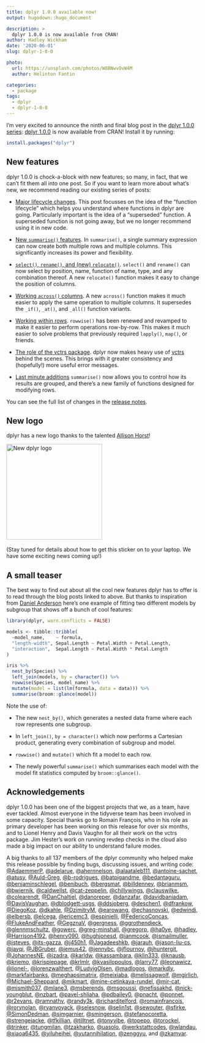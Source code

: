 ```yaml
---
title: dplyr 1.0.0 available now!
output: hugodown::hugo_document

description: > 
  dplyr 1.0.0 is now available from CRAN!
author: Hadley Wickham
date: '2020-06-01'
slug: dplyr-1-0-0

photo:
  url: https://unsplash.com/photos/W8BNwvOvW4M
  author: Helinton Fantin

categories:
  - package
tags:
  - dplyr
  - dplyr-1-0-0
---
```


I'm very excited to announce the ninth and final blog post in the [dplyr 1.0.0 series](/tags/dplyr-1-0-0): [dplyr 1.0.0](http://dplyr.tidyverse.org/) is now available from CRAN! Install it by running:

```r
install.packages("dplyr")
```

## New features

dplyr 1.0.0 is chock-a-block with new features; so many, in fact, that we can't fit them all into one post. So if you want to learn more about what's new, we recommend reading our existing series of posts:

-   [Major lifecycle changes](/blog/2020/03/dplyr-1-0-0-is-coming-soon/). 
    This post focusses on the idea of the "function lifecycle" which helps 
    you understand where functions in dplyr are going. Particularly important
    is the idea of a "superseded" function. A superseded function is not going
    away, but we no longer recommend using it in new code.
  
-   [New `summarise()` features](/blog/2020/03/dplyr-1-0-0-summarise/). 
    In `summarise()`, a single summary expression can now create both
    multiple rows and multiple columns. This significantly increases its power
    and flexibility.

-   [`select()`, `rename()`, and (new) `relocate()`](/blog/2020/03/dplyr-1-0-0-select-rename-relocate/). 
    `select()` and `rename()` can now select by position, name, function of
    name, type, and any combination thereof. A new `relocate()` function 
    makes it easy to change the position of columns.

-   [Working `across()` columns](/blog/2020/04/dplyr-1-0-0-colwise/).
    A new `across()` function makes it much easier to apply the same operation
    to multiple columns. It supersedes the `_if()`, `_at()`, and `_all()`
    function variants.

-   [Working within rows](/blog/2020/04/dplyr-1-0-0-rowwise/).
    `rowwise()` has been renewed and revamped to make it easier to perform
    operations row-by-row. This makes it much easier to solve problems that
    previously required `lapply()`, `map()`, or friends.

-   [The role of the vctrs package](/blog/2020/04/dplyr-1-0-0-and-vctrs/).
    dplyr now makes heavy use of [vctrs](http://vctrs.r-lib.org/) behind
    the scenes. This brings with it greater consistency and (hopefully!)
    more useful error messages.

-   [Last minute additions](/blog/2020/05/dplyr-1-0-0-last-minute-additions/)
    `summarise()` now allows you to control how its results are grouped,
    and there's a new family of functions designed for modifying rows.

You can see the full list of changes in the [release notes](https://github.com/tidyverse/dplyr/releases/tag/v1.0.0).

## New logo

dplyr has a new logo thanks to the talented [Allison Horst](https://allisonhorst.github.io)!

![New dplyr logo](dplyr.png){width=250px}\ 

(Stay tuned for details about how to get this sticker on to your laptop. We have some exciting news coming up!)

## A small teaser

The best way to find out about all the cool new features dplyr has to offer is to read through the blog posts linked to above. But thanks to inspiration from [Daniel Anderson](https://twitter.com/datalorax_/status/1258208502960422914) here's one example of fitting two different models by subgroup that shows off a bunch of cool features:

```r
library(dplyr, warn.conflicts = FALSE)

models <- tibble::tribble(
  ~model_name,    ~ formula,
  "length-width", Sepal.Length ~ Petal.Width + Petal.Length,
  "interaction",  Sepal.Length ~ Petal.Width * Petal.Length
)

iris %>% 
  nest_by(Species) %>% 
  left_join(models, by = character()) %>% 
  rowwise(Species, model_name) %>% 
  mutate(model = list(lm(formula, data = data))) %>% 
  summarise(broom::glance(model))
```

Note the use of:

* The new `nest_by()`, which generates a nested data frame where each row
  represents one subgroup.

* In `left_join()`, `by = character()` which now performs a Cartesian product, 
  generating every combination of subgroup and model.
  
* `rowwise()` and `mutate()` which fit a model to each row.

* The newly powerful `summarise()` which summarises each model with the model
  fit statistics computed by `broom::glance()`.

## Acknowledgements

dplyr 1.0.0 has been one of the biggest projects that we, as a team, have ever tackled. Almost everyone in the tidyverse team has been involved in some capacity. Special thanks go to Romain François, who in his role as primary developer has been working on this release for over six months, and to Lionel Henry and Davis Vaughn for all their work on the vctrs package. Jim Hester's work on running revdep checks in the cloud also made a big impact on our ability to understand failure modes.

A big thanks to all 137 members of the dplyr community who helped make this release possible by finding bugs, discussing issues, and writing code: [&#x0040;AdaemmerP](https://github.com/AdaemmerP), [&#x0040;adelarue](https://github.com/adelarue), [&#x0040;ahernnelson](https://github.com/ahernnelson), [&#x0040;alaataleb111](https://github.com/alaataleb111), [&#x0040;antoine-sachet](https://github.com/antoine-sachet), [&#x0040;atusy](https://github.com/atusy), [&#x0040;Auld-Greg](https://github.com/Auld-Greg), [&#x0040;b-rodrigues](https://github.com/b-rodrigues), [&#x0040;batpigandme](https://github.com/batpigandme), [&#x0040;bedantaguru](https://github.com/bedantaguru), [&#x0040;benjaminschlegel](https://github.com/benjaminschlegel), [&#x0040;benjbuch](https://github.com/benjbuch), [&#x0040;bergsmat](https://github.com/bergsmat), [&#x0040;billdenney](https://github.com/billdenney), [&#x0040;brianmsm](https://github.com/brianmsm), [&#x0040;bwiernik](https://github.com/bwiernik), [&#x0040;caldwellst](https://github.com/caldwellst), [&#x0040;cat-zeppelin](https://github.com/cat-zeppelin), [&#x0040;chillywings](https://github.com/chillywings), [&#x0040;clauswilke](https://github.com/clauswilke), [&#x0040;colearendt](https://github.com/colearendt), [&#x0040;DanChaltiel](https://github.com/DanChaltiel), [&#x0040;danoreper](https://github.com/danoreper), [&#x0040;danzafar](https://github.com/danzafar), [&#x0040;davidbaniadam](https://github.com/davidbaniadam), [&#x0040;DavisVaughan](https://github.com/DavisVaughan), [&#x0040;dblodgett-usgs](https://github.com/dblodgett-usgs), [&#x0040;ddsjoberg](https://github.com/ddsjoberg), [&#x0040;deschen1](https://github.com/deschen1), [&#x0040;dfrankow](https://github.com/dfrankow), [&#x0040;DiegoKoz](https://github.com/DiegoKoz), [&#x0040;dkahle](https://github.com/dkahle), [&#x0040;DzimitryM](https://github.com/DzimitryM), [&#x0040;earowang](https://github.com/earowang), [&#x0040;echasnovski](https://github.com/echasnovski), [&#x0040;edwindj](https://github.com/edwindj), [&#x0040;elbersb](https://github.com/elbersb), [&#x0040;elcega](https://github.com/elcega), [&#x0040;ericemc3](https://github.com/ericemc3), [&#x0040;espinielli](https://github.com/espinielli), [&#x0040;FedericoConcas](https://github.com/FedericoConcas), [&#x0040;FlukeAndFeather](https://github.com/FlukeAndFeather), [&#x0040;GegznaV](https://github.com/GegznaV), [&#x0040;gergness](https://github.com/gergness), [&#x0040;ggrothendieck](https://github.com/ggrothendieck), [&#x0040;glennmschultz](https://github.com/glennmschultz), [&#x0040;gowerc](https://github.com/gowerc), [&#x0040;greg-minshall](https://github.com/greg-minshall), [&#x0040;gregorp](https://github.com/gregorp), [&#x0040;ha0ye](https://github.com/ha0ye), [&#x0040;hadley](https://github.com/hadley), [&#x0040;Harrison4192](https://github.com/Harrison4192), [&#x0040;henry090](https://github.com/henry090), [&#x0040;hughjonesd](https://github.com/hughjonesd), [&#x0040;ianmcook](https://github.com/ianmcook), [&#x0040;ismailmuller](https://github.com/ismailmuller), [&#x0040;isteves](https://github.com/isteves), [&#x0040;its-gazza](https://github.com/its-gazza), [&#x0040;j450h1](https://github.com/j450h1), [&#x0040;Jagadeeshkb](https://github.com/Jagadeeshkb), [&#x0040;jarauh](https://github.com/jarauh), [&#x0040;jason-liu-cs](https://github.com/jason-liu-cs), [&#x0040;jayqi](https://github.com/jayqi), [&#x0040;JBGruber](https://github.com/JBGruber), [&#x0040;jemus42](https://github.com/jemus42), [&#x0040;jennybc](https://github.com/jennybc), [&#x0040;jflournoy](https://github.com/jflournoy), [&#x0040;jhuntergit](https://github.com/jhuntergit), [&#x0040;JohannesNE](https://github.com/JohannesNE), [&#x0040;jzadra](https://github.com/jzadra), [&#x0040;karldw](https://github.com/karldw), [&#x0040;kassambara](https://github.com/kassambara), [&#x0040;klin333](https://github.com/klin333), [&#x0040;knausb](https://github.com/knausb), [&#x0040;kriemo](https://github.com/kriemo), [&#x0040;krispiepage](https://github.com/krispiepage), [&#x0040;krlmlr](https://github.com/krlmlr), [&#x0040;kvasilopoulos](https://github.com/kvasilopoulos), [&#x0040;larry77](https://github.com/larry77), [&#x0040;leonawicz](https://github.com/leonawicz), [&#x0040;lionel-](https://github.com/lionel-), [&#x0040;lorenzwalthert](https://github.com/lorenzwalthert), [&#x0040;LudvigOlsen](https://github.com/LudvigOlsen), [&#x0040;madlogos](https://github.com/madlogos), [&#x0040;markdly](https://github.com/markdly), [&#x0040;markfairbanks](https://github.com/markfairbanks), [&#x0040;meghapsimatrix](https://github.com/meghapsimatrix), [&#x0040;meixiaba](https://github.com/meixiaba), [&#x0040;melissagwolf](https://github.com/melissagwolf), [&#x0040;mgirlich](https://github.com/mgirlich), [&#x0040;Michael-Sheppard](https://github.com/Michael-Sheppard), [&#x0040;mikmart](https://github.com/mikmart), [&#x0040;mine-cetinkaya-rundel](https://github.com/mine-cetinkaya-rundel), [&#x0040;mir-cat](https://github.com/mir-cat), [&#x0040;mjsmith037](https://github.com/mjsmith037), [&#x0040;mlane3](https://github.com/mlane3), [&#x0040;msberends](https://github.com/msberends), [&#x0040;msgoussi](https://github.com/msgoussi), [&#x0040;nefissakhd](https://github.com/nefissakhd), [&#x0040;nick-youngblut](https://github.com/nick-youngblut), [&#x0040;nzbart](https://github.com/nzbart), [&#x0040;pavel-shliaha](https://github.com/pavel-shliaha), [&#x0040;pdbailey0](https://github.com/pdbailey0), [&#x0040;pnacht](https://github.com/pnacht), [&#x0040;ponnet](https://github.com/ponnet), [&#x0040;r2evans](https://github.com/r2evans), [&#x0040;ramnathv](https://github.com/ramnathv), [&#x0040;randy3k](https://github.com/randy3k), [&#x0040;richardjtelford](https://github.com/richardjtelford), [&#x0040;romainfrancois](https://github.com/romainfrancois), [&#x0040;rorynolan](https://github.com/rorynolan), [&#x0040;ryanvoyack](https://github.com/ryanvoyack), [&#x0040;selesnow](https://github.com/selesnow), [&#x0040;selin1st](https://github.com/selin1st), [&#x0040;sewouter](https://github.com/sewouter), [&#x0040;sfirke](https://github.com/sfirke), [&#x0040;SimonDedman](https://github.com/SimonDedman), [&#x0040;sjmgarnier](https://github.com/sjmgarnier), [&#x0040;smingerson](https://github.com/smingerson), [&#x0040;stefanocoretta](https://github.com/stefanocoretta), [&#x0040;strengejacke](https://github.com/strengejacke), [&#x0040;tfkillian](https://github.com/tfkillian), [&#x0040;tilltnet](https://github.com/tilltnet), [&#x0040;tonyvibe](https://github.com/tonyvibe), [&#x0040;topepo](https://github.com/topepo), [&#x0040;torockel](https://github.com/torockel), [&#x0040;trinker](https://github.com/trinker), [&#x0040;tungmilan](https://github.com/tungmilan), [&#x0040;tzakharko](https://github.com/tzakharko), [&#x0040;uasolo](https://github.com/uasolo), [&#x0040;werkstattcodes](https://github.com/werkstattcodes), [&#x0040;wlandau](https://github.com/wlandau), [&#x0040;xiaoa6435](https://github.com/xiaoa6435), [&#x0040;yiluheihei](https://github.com/yiluheihei), [&#x0040;yutannihilation](https://github.com/yutannihilation), [&#x0040;zenggyu](https://github.com/zenggyu), and [&#x0040;zkamvar](https://github.com/zkamvar).


